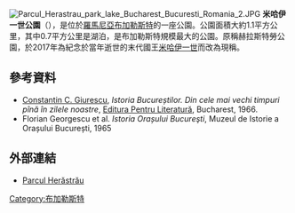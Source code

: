 [[File:Parcul_Herastrau_park_lake_Bucharest_Bucuresti_Romania_2.JPG|thumb]]
'''米哈伊一世公園'''（{{lang-ro|Parcul Herăstrău}}），是位於[[羅馬尼亞|羅馬尼亞]][[布加勒斯特|布加勒斯特]]的一座公園。公園面積大約1.1平方公里，其中0.7平方公里是湖泊，是布加勒斯特規模最大的公園。原稱赫拉斯特勞公園，於2017年為紀念於當年逝世的末代國王[[米哈伊一世|米哈伊一世]]而改為現稱。

==參考資料==
* [[Constantin_C._Giurescu|Constantin C. Giurescu]], ''Istoria Bucureștilor. Din cele mai vechi timpuri pînă în zilele noastre'', [[Editura_Pentru_Literatură|Editura Pentru Literatură]], Bucharest, 1966. {{OCLC|1279610}}
* Florian Georgescu et al. ''Istoria Orașului Bucureşti'', Muzeul de Istorie a Orașului București, 1965
==外部連結==
*{{ro icon}} [http://www.pmdb.home.ro/ Parcul Herăstrău]{{Wayback|url=http://www.pmdb.home.ro/ |date=20110716112642 }}
[[Category:布加勒斯特|Category:布加勒斯特]]